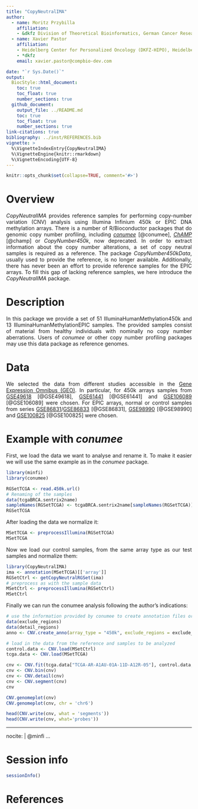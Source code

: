 ```yaml
---
title: "CopyNeutralIMA"
author:
  - name: Moritz Przybilla
    affiliation:
    - &dkfz Division of Theoretical Bioinformatics, German Cancer Research Center (DKFZ), Heidelberg, Germany
  - name: Xavier Pastor
    affiliation:
    - Heidelberg Center for Personalized Oncology (DKFZ-HIPO), Heidelberg, Germany
    - *dkfz
    email: xavier.pastor@compbio-dev.com

date: "`r Sys.Date()`"
output:
  BiocStyle::html_document:
    toc: true
    toc_float: true
    number_sections: true
  github_document:
    output_file: ../README.md
    toc: true
    toc_float: true
    number_sections: true
link-citations: true
bibliography: ../inst/REFERENCES.bib
vignette: >
  %\VignetteIndexEntry{CopyNeutralIMA}
  %\VignetteEngine{knitr::rmarkdown}
  %\VignetteEncoding{UTF-8}
---
```

<style>
body {
text-align: justify}
</style>

```r
knitr::opts_chunk$set(collapse=TRUE, comment='#>')
```

# Overview
*CopyNeutralIMA* provides reference samples for performing copy-number variation (CNV) analysis using Illumina Infinium 450k or EPIC DNA methylation arrays. 
There is a number of R/Bioconductor packages that do genomic copy number profiling, including [*conumee*](http://bioconductor.org/packages/release/bioc/html/conumee.html) [@conumee], [*ChAMP*](http://bioconductor.org/packages/release/bioc/html/ChAMP.html) [@champ] or *CopyNumber450k*, now deprecated. In order to extract information about the copy number alterations, a set of copy neutral samples is required as a reference. The package *CopyNumber450kData*, usually used to provide the reference, is no longer available. Additionally, there has never been an effort to provide reference samples for the EPIC arrays. To fill this gap of lacking reference samples, we here introduce the *CopyNeutralIMA* package. 

# Description

In this package we provide a set of 51 IlluminaHumanMethylation450k and 13 IlluminaHumanMethylationEPIC samples. The provided samples consist of material from healthy individuals with nominally no copy number aberrations. Users of *conumee* or other copy number profiling packages may use this data package as reference genomes.

# Data

We selected the data from different studies accessible in the [Gene Expression Omnibus (GEO)](https://www.ncbi.nlm.nih.gov/geo/). In particular, for 450k arrays samples from [GSE49618](https://www.ncbi.nlm.nih.gov/geo/query/acc.cgi?acc=GSE49618) [@GSE49618], [GSE61441](https://www.ncbi.nlm.nih.gov/geo/query/acc.cgi?acc=GSE61441) [@GSE61441] and [GSE106089](https://www.ncbi.nlm.nih.gov/geo/query/acc.cgi?acc=GSE106089) [@GSE106089] were chosen. For EPIC arrays, normal or control samples from series [GSE86831](https://www.ncbi.nlm.nih.gov/geo/query/acc.cgi?acc=GSE86831)/[GSE86833](https://www.ncbi.nlm.nih.gov/geo/query/acc.cgi?acc=GSE86833) [@GSE86831], [GSE98990](https://www.ncbi.nlm.nih.gov/geo/query/acc.cgi?acc=GSE98990) [@GSE98990] and [GSE100825](https://www.ncbi.nlm.nih.gov/geo/query/acc.cgi?acc=GSE100825) [@GSE100825] were chosen.

# Example with *conumee*

First, we load the data we want to analyse and rename it. To make it easier we will use the same example as in the *conumee* package.

```r
library(minfi)
library(conumee)

RGSetTCGA <- read.450k.url()
# Renaming of the samples
data(tcgaBRCA.sentrix2name)
sampleNames(RGSetTCGA) <- tcgaBRCA.sentrix2name[sampleNames(RGSetTCGA)]
RGSetTCGA
```

After loading the data we normalize it:
```r
MSetTCGA <- preprocessIllumina(RGSetTCGA)
MSetTCGA
```

Now we load our control samples, from the same array type as our test samples and normalize them:
```r
library(CopyNeutralIMA)
ima <- annotation(MSetTCGA)[['array']]
RGSetCtrl <- getCopyNeutralRGSet(ima)
# preprocess as with the sample data
MSetCtrl <- preprocessIllumina(RGSetCtrl)
MSetCtrl
```

Finally we can run the conumee analysis following the author's indications:
```r
# use the information provided by conumee to create annotation files or define them according to the package instructions
data(exclude_regions)
data(detail_regions)
anno <- CNV.create_anno(array_type = "450k", exclude_regions = exclude_regions, detail_regions = detail_regions)

# load in the data from the reference and samples to be analyzed
control.data <- CNV.load(MSetCtrl)
tcga.data <- CNV.load(MSetTCGA)

cnv <- CNV.fit(tcga.data["TCGA-AR-A1AU-01A-11D-A12R-05"], control.data, anno)
cnv <- CNV.bin(cnv)
cnv <- CNV.detail(cnv)
cnv <- CNV.segment(cnv)
cnv

CNV.genomeplot(cnv)
CNV.genomeplot(cnv, chr = 'chr6')

head(CNV.write(cnv, what = 'segments'))
head(CNV.write(cnv, what='probes'))
```

---
nocite: |
    @minfi
...

# Session info {.unnumbered}
```r
sessionInfo()
```

# References
